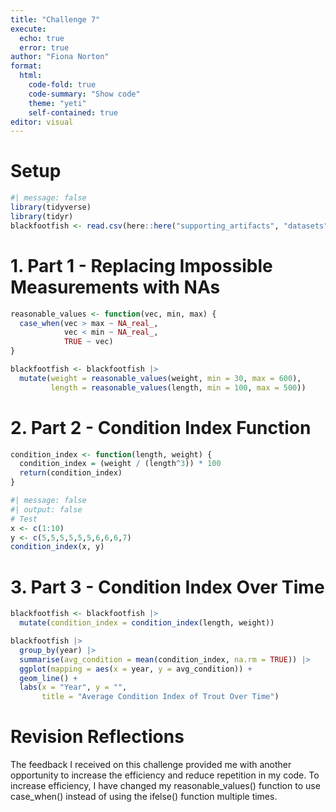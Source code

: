 ```yaml
---
title: "Challenge 7"
execute:
  echo: true
  error: true 
author: "Fiona Norton"
format: 
  html: 
    code-fold: true
    code-summary: "Show code"
    theme: "yeti"
    self-contained: true
editor: visual
---
```


# Setup

```r
#| message: false
library(tidyverse)
library(tidyr)
blackfootfish <- read.csv(here::here("supporting_artifacts", "datasets", "BlackfootFish.csv"))
```

# 1. Part 1 - Replacing Impossible Measurements with NAs

```r
reasonable_values <- function(vec, min, max) {
  case_when(vec > max ~ NA_real_, 
            vec < min ~ NA_real_,
            TRUE ~ vec)
}
```

```r
blackfootfish <- blackfootfish |> 
  mutate(weight = reasonable_values(weight, min = 30, max = 600),
         length = reasonable_values(length, min = 100, max = 500))
```

# 2. Part 2 - Condition Index Function

```r
condition_index <- function(length, weight) {
  condition_index = (weight / (length^3)) * 100
  return(condition_index)
}
```

```r
#| message: false
#| output: false
# Test
x <- c(1:10)
y <- c(5,5,5,5,5,5,6,6,6,7)
condition_index(x, y)
```

# 3. Part 3 - Condition Index Over Time

```r
blackfootfish <- blackfootfish |> 
  mutate(condition_index = condition_index(length, weight))
```

```r
blackfootfish |> 
  group_by(year) |> 
  summarise(avg_condition = mean(condition_index, na.rm = TRUE)) |> 
  ggplot(mapping = aes(x = year, y = avg_condition)) +
  geom_line() +
  labs(x = "Year", y = "", 
       title = "Average Condition Index of Trout Over Time")
```

# Revision Reflections

The feedback I received on this challenge provided me with another opportunity to increase the efficiency and reduce repetition in my code. To increase efficiency, I have changed my reasonable_values() function to use case_when() instead of using the ifelse() function multiple times.
